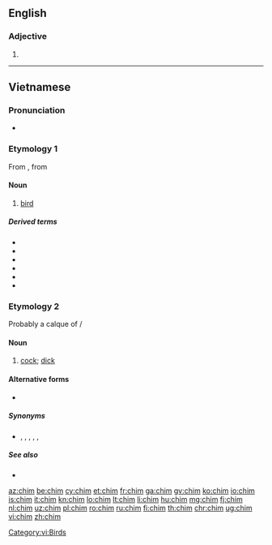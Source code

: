 {{also|chím|chìm}}
==English==

===Adjective===
{{en-adj}}

# {{alt form|cheem|lang=en}}

----

==Vietnamese==

===Pronunciation===
{{vi-IPA}}
* {{homophone|Chim|lang=vi}}

===Etymology 1===
From {{etyl|mkh-vie-pro|vi}} {{m|mkh-vie-pro|*-ciːm}}, from {{etyl|mkh-pro|vi}} {{m|mkh-pro|*ciim}}

====Noun====
{{vi-noun|cls=con|𪀄}}

# {{lb|vi|zoology}} [[bird]]

=====Derived terms=====
* {{l|vi|chim công|gloss=peacock}}
* {{l|vi|chim cút|gloss=quail}}
* {{l|vi|chim điên|gloss=booby}}
* {{l|vi|chim ruồi|gloss=hummingbird}}
* {{l|vi|chim sẻ|gloss=sparrow}}
* {{vi-l|Chim}}
[[Category:vi:Birds]]

===Etymology 2===
Probably a calque of {{etyl|zh|vi}} {{m|zh|鳥}}/{{m|zh|屌|tr=điểu||[[penis]]}}

====Noun====
{{vi-noun|cls=con}}

# {{lb|vi|slang|anatomy}} [[cock]]; [[dick]]

====Alternative forms====
* {{l|vi|trym}} {{qualifier|slang orthographic form}}

=====Synonyms=====
* {{l|vi|buồi}}, {{l|vi|cặc}}, {{l|vi|cậu nhỏ}}, {{l|vi|cu}}, {{l|vi|dái}}, {{l|vi|đèn dầu}}

=====See also=====
* {{l|vi|bướm}}

[[az:chim]]
[[be:chim]]
[[cy:chim]]
[[et:chim]]
[[fr:chim]]
[[ga:chim]]
[[gv:chim]]
[[ko:chim]]
[[io:chim]]
[[is:chim]]
[[it:chim]]
[[kn:chim]]
[[lo:chim]]
[[lt:chim]]
[[li:chim]]
[[hu:chim]]
[[mg:chim]]
[[fj:chim]]
[[nl:chim]]
[[uz:chim]]
[[pl:chim]]
[[ro:chim]]
[[ru:chim]]
[[fi:chim]]
[[th:chim]]
[[chr:chim]]
[[ug:chim]]
[[vi:chim]]
[[zh:chim]]